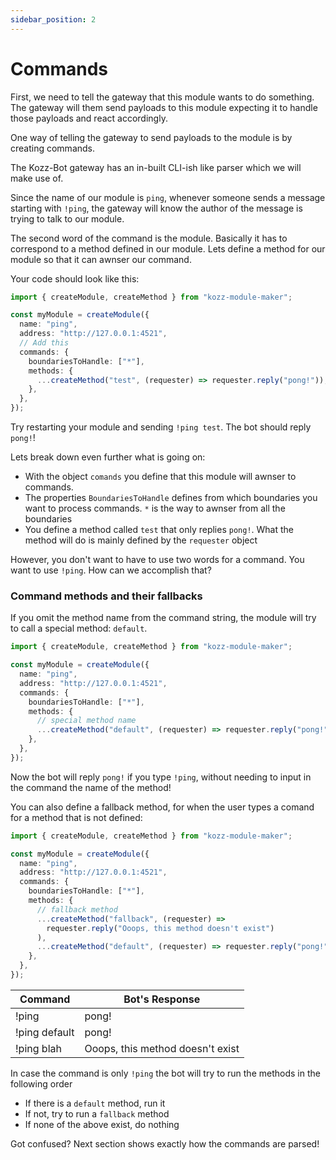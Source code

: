 ```yaml
---
sidebar_position: 2
---
```


# Commands


First, we need to tell the gateway that this module wants to do something. The gateway will them send payloads to this module expecting it to handle those payloads and react accordingly.

One way of telling the gateway to send payloads to the module is by creating commands.

The Kozz-Bot gateway has an in-built CLI-ish like parser which we will make use of.

Since the name of our module is `ping`, whenever someone sends a message starting with `!ping`, the gateway will know the author of the message is trying to talk to our module.

The second word of the command is the module. Basically it has to correspond to a method defined in our module. Lets define a method for our module so that it can awnser our command.

Your code should look like this:

```typescript
import { createModule, createMethod } from "kozz-module-maker";

const myModule = createModule({
  name: "ping",
  address: "http://127.0.0.1:4521",
  // Add this
  commands: {
    boundariesToHandle: ["*"],
    methods: {
      ...createMethod("test", (requester) => requester.reply("pong!")),
    },
  },
});
```

Try restarting your module and sending `!ping test`. The bot should reply `pong!`!

Lets break down even further what is going on:

- With the object `comands` you define that this module will awnser to commands.
- The properties `BoundariesToHandle` defines from which boundaries you want to process commands. `*` is the way to awnser from all the boundaries
- You define a method called `test` that only replies `pong!`. What the method will do is mainly defined by the `requester` object

However, you don't want to have to use two words for a command. You want to use `!ping`. How can we accomplish that?

### Command methods and their fallbacks

If you omit the method name from the command string, the module will try to call a special method: `default`.

```typescript
import { createModule, createMethod } from "kozz-module-maker";

const myModule = createModule({
  name: "ping",
  address: "http://127.0.0.1:4521",
  commands: {
    boundariesToHandle: ["*"],
    methods: {
      // special method name
      ...createMethod("default", (requester) => requester.reply("pong!")),
    },
  },
});
```

Now the bot will reply `pong!` if you type `!ping`, without needing to input in the command the name of the method!

You can also define a fallback method, for when the user types a comand for a method that is not defined:

```typescript
import { createModule, createMethod } from "kozz-module-maker";

const myModule = createModule({
  name: "ping",
  address: "http://127.0.0.1:4521",
  commands: {
    boundariesToHandle: ["*"],
    methods: {
      // fallback method
      ...createMethod("fallback", (requester) =>
        requester.reply("Ooops, this method doesn't exist")
      ),
      ...createMethod("default", (requester) => requester.reply("pong!")),
    },
  },
});
```

| Command       | Bot's Response                   |
| ------------- | -------------------------------- |
| !ping         | pong!                            |
| !ping default | pong!                            |
| !ping blah    | Ooops, this method doesn't exist |

In case the command is only `!ping` the bot will try to run the methods in the following order

- If there is a `default` method, run it
- If not, try to run a `fallback` method
- If none of the above exist, do nothing

Got confused? Next section shows exactly how the commands are parsed!
